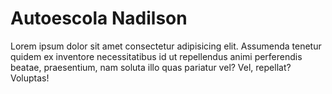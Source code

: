 
<Meta title="Introduction/Welcome" />

# Autoescola Nadilson

Lorem ipsum dolor sit amet consectetur adipisicing elit. Assumenda tenetur
quidem ex inventore necessitatibus id ut repellendus animi perferendis
beatae, praesentium, nam soluta illo quas pariatur vel? Vel, repellat?
Voluptas!
